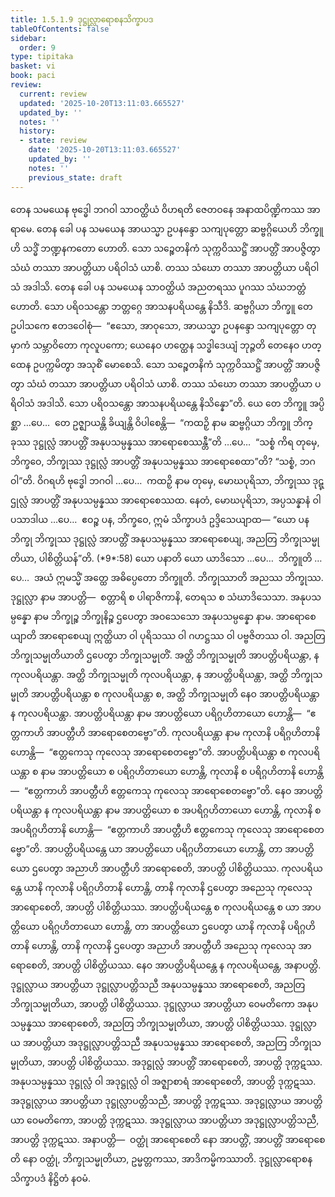 ```yaml
---
title: 1.5.1.9 ဒုဋ္ဌုလ္လာရောစနသိက္ခာပဒ
tableOfContents: false
sidebar:
  order: 9
type: tipitaka
basket: vi
book: paci
review:
  current: review
  updated: '2025-10-20T13:11:03.665527'
  updated_by: ''
  notes: ''
  history:
  - state: review
    date: '2025-10-20T13:11:03.665527'
    updated_by: ''
    notes: ''
    previous_state: draft
---
```



<DynamicBreadcrumb />


<ReviewStatus review={frontmatter.review} showDetails={true} />

<HypothesisAnnotation frontmatter={frontmatter} />

<Division number="78" book="paci" e="ch" v="2" p="46">

<Paragraph number="295" book="paci">
တေန သမယေန ဗုဒ္ဓေါ ဘဂဝါ သာဝတ္ထိယံ ဝိဟရတိ ဇေတဝနေ အနာထပိဏ္ဍိကဿ အာရာမေ. တေန ခေါ ပန သမယေန အာယသ္မာ ဥပနန္ဒော သကျပုတ္တော ဆဗ္ဗဂ္ဂိယေဟိ ဘိက္ခူဟိ သဒ္ဓိံ ဘဏ္ဍနကတော ဟောတိ. သော သဉ္စေတနိကံ သုက္ကဝိဿဋ္ဌိံ အာပတ္တိံ အာပဇ္ဇိတွာ သံဃံ တဿာ အာပတ္တိယာ ပရိဝါသံ ယာစိ. တဿ သံဃော တဿာ အာပတ္တိယာ ပရိဝါသံ အဒါသိ. တေန ခေါ ပန သမယေန သာဝတ္ထိယံ အညတရဿ ပူဂဿ သံဃဘတ္တံ ဟောတိ. သော ပရိဝသန္တော ဘတ္တဂ္ဂေ အာသနပရိယန္တေ နိသီဒိ. ဆဗ္ဗဂ္ဂိယာ ဘိက္ခူ တေ ဥပါသကေ ဧတဒဝေါစုံ—  “ဧသော, အာဝုသော, အာယသ္မာ ဥပနန္ဒော သကျပုတ္တော တုမှာကံ သမ္ဘာဝိတော ကုလူပကော; ယေနေဝ ဟတ္ထေန သဒ္ဓါဒေယျံ ဘုဉ္ဇတိ တေနေဝ ဟတ္ထေန ဥပက္ကမိတွာ အသုစိံ မောစေသိ. သော သဉ္စေတနိကံ သုက္ကဝိဿဋ္ဌိံ အာပတ္တိံ အာပဇ္ဇိတွာ သံဃံ တဿာ အာပတ္တိယာ ပရိဝါသံ ယာစိ. တဿ သံဃော တဿာ အာပတ္တိယာ ပရိဝါသံ အဒါသိ. သော ပရိဝသန္တော အာသနပရိယန္တေ နိသိန္နော”တိ.
</Paragraph>

<Paragraph number="296" book="paci">
ယေ တေ ဘိက္ခူ အပ္ပိစ္ဆာ …ပေ…  တေ ဥဇ္ဈာယန္တိ ခိယျန္တိ ဝိပါစေန္တိ—  “ကထဉှိ နာမ ဆဗ္ဗဂ္ဂိယာ ဘိက္ခူ ဘိက္ခုဿ ဒုဋ္ဌုလ္လံ အာပတ္တိံ အနုပသမ္ပန္နဿ အာရောစေဿန္တီ”တိ …ပေ…  “သစ္စံ ကိရ တုမှေ, ဘိက္ခဝေ, ဘိက္ခုဿ ဒုဋ္ဌုလ္လံ အာပတ္တိံ အနုပသမ္ပန္နဿ အာရောစေထာ”တိ? “သစ္စံ, ဘဂဝါ”တိ. ဝိဂရဟိ ဗုဒ္ဓေါ ဘဂဝါ …ပေ…  ကထဉှိ နာမ တုမှေ, မောဃပုရိသာ, ဘိက္ခုဿ ဒုဋ္ဌုလ္လံ အာပတ္တိံ အနုပသမ္ပန္နဿ အာရောစေဿထ. နေတံ, မောဃပုရိသာ, အပ္ပသန္နာနံ ဝါ ပသာဒါယ …ပေ…  ဧဝဉ္စ ပန, ဘိက္ခဝေ, ဣမံ သိက္ခာပဒံ ဥဒ္ဒိသေယျာထ—
</Paragraph>

</Division>
<Division number="79" book="paci" e="ch" v="2" p="47">

<Paragraph number="297" book="paci">
<Emphasis>“ယော ပန ဘိက္ခု ဘိက္ခုဿ ဒုဋ္ဌုလ္လံ အာပတ္တိံ အနုပသမ္ပန္နဿ အာရောစေယျ, အညတြ ဘိက္ခုသမ္မုတိယာ, ပါစိတ္တိယန်”</Emphasis>တိ. (*9*:<Emphasis>58</Emphasis>)
</Paragraph>

</Division>
<Division number="80" book="paci" e="ch" v="2" p="47">

<Paragraph number="298" book="paci">
<Emphasis>ယော ပနာ</Emphasis>တိ ယော ယာဒိသော …ပေ…  <Emphasis>ဘိက္ခူ</Emphasis>တိ …ပေ…  အယံ ဣမသ္မိံ အတ္ထေ အဓိပ္ပေတော ဘိက္ခူတိ.
</Paragraph>

<Paragraph number="299" book="paci">
<Emphasis>ဘိက္ခုဿာ</Emphasis>တိ အညဿ ဘိက္ခုဿ.
</Paragraph>

<Paragraph number="300" book="paci">
<Emphasis>ဒုဋ္ဌုလ္လာ</Emphasis> နာမ အာပတ္တိ—  စတ္တာရိ စ ပါရာဇိကာနိ, တေရသ စ သံဃာဒိသေသာ.
</Paragraph>

<Paragraph number="301" book="paci">
<Emphasis>အနုပသမ္ပန္နော</Emphasis> နာမ ဘိက္ခုဉ္စ ဘိက္ခုနိဉ္စ ဌပေတွာ အဝသေသော အနုပသမ္ပန္နော နာမ.
</Paragraph>

<Paragraph number="302" book="paci">
<Emphasis>အာရောစေယျာ</Emphasis>တိ အာရောစေယျ ဣတ္ထိယာ ဝါ ပုရိသဿ ဝါ ဂဟဋ္ဌဿ ဝါ ပဗ္ဗဇိတဿ ဝါ.
</Paragraph>

<Paragraph number="303" book="paci">
<Emphasis>အညတြ ဘိက္ခုသမ္မုတိယာ</Emphasis>တိ ဌပေတွာ ဘိက္ခုသမ္မုတိံ.
</Paragraph>

<Paragraph number="304" book="paci">
အတ္ထိ ဘိက္ခုသမ္မုတိ အာပတ္တိပရိယန္တာ, န ကုလပရိယန္တာ. အတ္ထိ ဘိက္ခုသမ္မုတိ ကုလပရိယန္တာ, န အာပတ္တိပရိယန္တာ, အတ္ထိ ဘိက္ခုသမ္မုတိ အာပတ္တိပရိယန္တာ စ ကုလပရိယန္တာ စ, အတ္ထိ ဘိက္ခုသမ္မုတိ နေဝ အာပတ္တိပရိယန္တာ န ကုလပရိယန္တာ.
</Paragraph>

<Paragraph number="305" book="paci">
<Emphasis>အာပတ္တိပရိယန္တာ</Emphasis> နာမ အာပတ္တိယော ပရိဂ္ဂဟိတာယော ဟောန္တိ—  “ဧတ္တကာဟိ အာပတ္တီဟိ အာရောစေတဗ္ဗော”တိ.
</Paragraph>

<Paragraph number="306" book="paci">
<Emphasis>ကုလပရိယန္တာ</Emphasis> နာမ ကုလာနိ ပရိဂ္ဂဟိတာနိ ဟောန္တိ—  “ဧတ္တကေသု ကုလေသု အာရောစေတဗ္ဗော”တိ. <Emphasis>အာပတ္တိပရိယန္တာ စ ကုလပရိယန္တာ စ</Emphasis> နာမ အာပတ္တိယော စ ပရိဂ္ဂဟိတာယော ဟောန္တိ, ကုလာနိ စ ပရိဂ္ဂဟိတာနိ ဟောန္တိ—  “ဧတ္တကာဟိ အာပတ္တီဟိ ဧတ္တကေသု ကုလေသု အာရောစေတဗ္ဗော”တိ. <Emphasis>နေဝ အာပတ္တိပရိယန္တာ န ကုလပရိယန္တာ</Emphasis> နာမ အာပတ္တိယော စ အပရိဂ္ဂဟိတာယော ဟောန္တိ, ကုလာနိ စ အပရိဂ္ဂဟိတာနိ ဟောန္တိ—  “ဧတ္တကာဟိ အာပတ္တီဟိ ဧတ္တကေသု ကုလေသု အာရောစေတဗ္ဗော”တိ.
</Paragraph>

</Division>
<Division number="81" book="paci" e="ch" v="2" p="48">

<Paragraph number="307" book="paci">
အာပတ္တိပရိယန္တေ ယာ အာပတ္တိယော ပရိဂ္ဂဟိတာယော ဟောန္တိ, တာ အာပတ္တိယော ဌပေတွာ အညာဟိ အာပတ္တီဟိ အာရောစေတိ, အာပတ္တိ ပါစိတ္တိယဿ.
</Paragraph>

<Paragraph number="308" book="paci">
ကုလပရိယန္တေ ယာနိ ကုလာနိ ပရိဂ္ဂဟိတာနိ ဟောန္တိ, တာနိ ကုလာနိ ဌပေတွာ အညေသု ကုလေသု အာရောစေတိ, အာပတ္တိ ပါစိတ္တိယဿ.
</Paragraph>

<Paragraph number="309" book="paci">
အာပတ္တိပရိယန္တေ စ ကုလပရိယန္တေ စ ယာ အာပတ္တိယော ပရိဂ္ဂဟိတာယော ဟောန္တိ, တာ အာပတ္တိယော ဌပေတွာ ယာနိ ကုလာနိ ပရိဂ္ဂဟိတာနိ ဟောန္တိ, တာနိ ကုလာနိ ဌပေတွာ အညာဟိ အာပတ္တီဟိ အညေသု ကုလေသု အာရောစေတိ, အာပတ္တိ ပါစိတ္တိယဿ.
</Paragraph>

<Paragraph number="310" book="paci">
နေဝ အာပတ္တိပရိယန္တေ န ကုလပရိယန္တေ, အနာပတ္တိ.
</Paragraph>

</Division>
<Division number="82" book="paci" e="ch" v="2" p="48">

<Paragraph number="311" book="paci">
ဒုဋ္ဌုလ္လာယ အာပတ္တိယာ ဒုဋ္ဌုလ္လာပတ္တိသညီ အနုပသမ္ပန္နဿ အာရောစေတိ, အညတြ ဘိက္ခုသမ္မုတိယာ, အာပတ္တိ ပါစိတ္တိယဿ.
</Paragraph>

<Paragraph number="312" book="paci">
ဒုဋ္ဌုလ္လာယ အာပတ္တိယာ ဝေမတိကော အနုပသမ္ပန္နဿ အာရောစေတိ, အညတြ ဘိက္ခုသမ္မုတိယာ, အာပတ္တိ ပါစိတ္တိယဿ.
</Paragraph>

<Paragraph number="313" book="paci">
ဒုဋ္ဌုလ္လာယ အာပတ္တိယာ အဒုဋ္ဌုလ္လာပတ္တိသညီ အနုပသမ္ပန္နဿ အာရောစေတိ, အညတြ ဘိက္ခုသမ္မုတိယာ, အာပတ္တိ ပါစိတ္တိယဿ.
</Paragraph>

<Paragraph number="314" book="paci">
အဒုဋ္ဌုလ္လံ အာပတ္တိံ အာရောစေတိ, အာပတ္တိ ဒုက္ကဋဿ.
</Paragraph>

<Paragraph number="315" book="paci">
အနုပသမ္ပန္နဿ ဒုဋ္ဌုလ္လံ ဝါ အဒုဋ္ဌုလ္လံ ဝါ အဇ္ဈာစာရံ အာရောစေတိ, အာပတ္တိ ဒုက္ကဋဿ.
</Paragraph>

<Paragraph number="316" book="paci">
အဒုဋ္ဌုလ္လာယ အာပတ္တိယာ ဒုဋ္ဌုလ္လာပတ္တိသညီ, အာပတ္တိ ဒုက္ကဋဿ.
</Paragraph>

<Paragraph number="317" book="paci">
အဒုဋ္ဌုလ္လာယ အာပတ္တိယာ ဝေမတိကော, အာပတ္တိ ဒုက္ကဋဿ.
</Paragraph>

<Paragraph number="318" book="paci">
အဒုဋ္ဌုလ္လာယ အာပတ္တိယာ အဒုဋ္ဌုလ္လာပတ္တိသညီ, အာပတ္တိ ဒုက္ကဋဿ.
</Paragraph>

</Division>
<Division number="83" book="paci" e="ch" v="2" p="49">

<Paragraph number="319" book="paci">
အနာပတ္တိ—  ဝတ္ထုံ အာရောစေတိ နော အာပတ္တိံ, အာပတ္တိံ အာရောစေတိ နော ဝတ္ထုံ, ဘိက္ခုသမ္မုတိယာ, ဥမ္မတ္တကဿ, အာဒိကမ္မိကဿာတိ.

</Paragraph>
</Division>

<Paragraph number="320" type="center" book="paci">
ဒုဋ္ဌုလ္လာရောစနသိက္ခာပဒံ နိဋ္ဌိတံ နဝမံ.
</Paragraph>